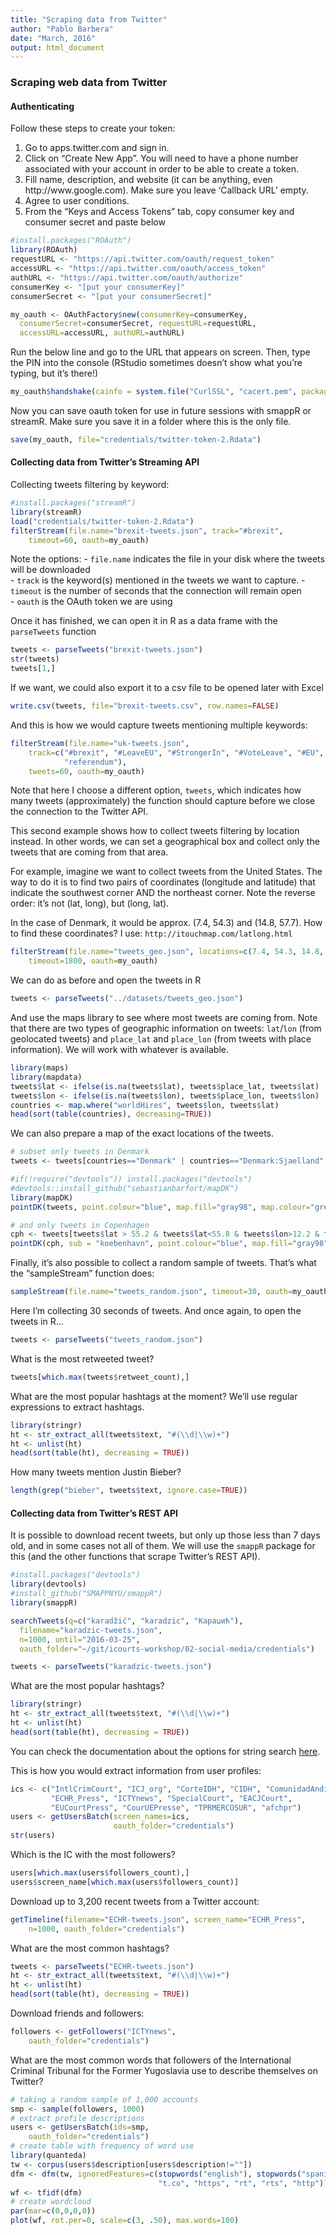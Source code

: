 ```yaml
---
title: "Scraping data from Twitter"
author: "Pablo Barbera"
date: "March, 2016"
output: html_document
---
```


### Scraping web data from Twitter

#### Authenticating

Follow these steps to create your token:

1. Go to apps.twitter.com and sign in.  
2. Click on "Create New App". You will need to have a phone number associated with your account in order to be able to create a token.  
3. Fill name, description, and website (it can be anything, even http://www.google.com). Make sure you leave 'Callback URL' empty.
4. Agree to user conditions.  
5. From the "Keys and Access Tokens" tab, copy consumer key and consumer secret and paste below

```r
#install.packages("ROAuth")
library(ROAuth)
requestURL <- "https://api.twitter.com/oauth/request_token"
accessURL <- "https://api.twitter.com/oauth/access_token"
authURL <- "https://api.twitter.com/oauth/authorize"
consumerKey <- "[put your consumerKey]"
consumerSecret <- "[put your consumerSecret]"

my_oauth <- OAuthFactory$new(consumerKey=consumerKey,
  consumerSecret=consumerSecret, requestURL=requestURL,
  accessURL=accessURL, authURL=authURL)
```

Run the below line and go to the URL that appears on screen. Then, type the PIN into the console (RStudio sometimes doesn't show what you're typing, but it's there!)

```r
my_oauth$handshake(cainfo = system.file("CurlSSL", "cacert.pem", package = "RCurl"))
```

Now you can save oauth token for use in future sessions with smappR or streamR. Make sure you save it in a folder where this is the only file.

```r
save(my_oauth, file="credentials/twitter-token-2.Rdata")
```

#### Collecting data from Twitter's Streaming API

Collecting tweets filtering by keyword:

```r
#install.packages("streamR")
library(streamR)
load("credentials/twitter-token-2.Rdata")
filterStream(file.name="brexit-tweets.json", track="#brexit", 
    timeout=60, oauth=my_oauth)
```

Note the options:
- `file.name` indicates the file in your disk where the tweets will be downloaded  
- `track` is the keyword(s) mentioned in the tweets we want to capture.
- `timeout` is the number of seconds that the connection will remain open  
- `oauth` is the OAuth token we are using

Once it has finished, we can open it in R as a data frame with the `parseTweets` function
```r
tweets <- parseTweets("brexit-tweets.json")
str(tweets)
tweets[1,]
```

If we want, we could also export it to a csv file to be opened later with Excel
```r
write.csv(tweets, file="brexit-tweets.csv", row.names=FALSE)
```

And this is how we would capture tweets mentioning multiple keywords:
```r
filterStream(file.name="uk-tweets.json", 
	track=c("#brexit", "#LeaveEU", "#StrongerIn", "#VoteLeave", "#EU", "#EURef",
	        "referendum"),
    tweets=60, oauth=my_oauth)
```

Note that here I choose a different option, `tweets`, which indicates how many tweets (approximately) the function should capture before we close the connection to the Twitter API.

This second example shows how to collect tweets filtering by location instead. In other words, we can set a geographical box and collect only the tweets that are coming from that area.

For example, imagine we want to collect tweets from the United States. The way to do it is to find two pairs of coordinates (longitude and latitude) that indicate the southwest corner AND the northeast corner. Note the reverse order: it's not (lat, long), but (long, lat).

In the case of Denmark, it would be approx. (7.4, 54.3) and (14.8, 57.7). How to find these coordinates? I use: `http://itouchmap.com/latlong.html`

```r
filterStream(file.name="tweets_geo.json", locations=c(7.4, 54.3, 14.8, 57.7), 
    timeout=1800, oauth=my_oauth)
```

We can do as before and open the tweets in R
```r
tweets <- parseTweets("../datasets/tweets_geo.json")
```

And use the maps library to see where most tweets are coming from. Note that there are two types of geographic information on tweets: `lat`/`lon` (from geolocated tweets) and `place_lat` and `place_lon` (from tweets with place information). We will work with whatever is available.
```r
library(maps)
library(mapdata)
tweets$lat <- ifelse(is.na(tweets$lat), tweets$place_lat, tweets$lat)
tweets$lon <- ifelse(is.na(tweets$lon), tweets$place_lon, tweets$lon)
countries <- map.where("worldHires", tweets$lon, tweets$lat)
head(sort(table(countries), decreasing=TRUE))
```

We can also prepare a map of the exact locations of the tweets.

```r
# subset only tweets in Denmark
tweets <- tweets[countries=="Denmark" | countries=="Denmark:Sjaelland" | countries=="Denmark:Fyn" | is.na(countries),]

#if(!require("devtools")) install.packages("devtools")
#devtools::install_github("sebastianbarfort/mapDK")
library(mapDK)
pointDK(tweets, point.colour="blue", map.fill="gray98", map.colour="grey20")

# and only tweets in Copenhagen
cph <- tweets[tweets$lat > 55.2 & tweets$lat<55.8 & tweets$lon>12.2 & tweets$lon<12.7,]
pointDK(cph, sub = "koebenhavn", point.colour="blue", map.fill="gray98", map.colour="grey20")


```


Finally, it's also possible to collect a random sample of tweets. That's what the "sampleStream" function does:

```r
sampleStream(file.name="tweets_random.json", timeout=30, oauth=my_oauth)
```

Here I'm collecting 30 seconds of tweets. And once again, to open the tweets in R...
```r
tweets <- parseTweets("tweets_random.json")
```

What is the most retweeted tweet?
```r
tweets[which.max(tweets$retweet_count),]
```

What are the most popular hashtags at the moment? We'll use regular expressions to extract hashtags.
```r
library(stringr)
ht <- str_extract_all(tweets$text, "#(\\d|\\w)+")
ht <- unlist(ht)
head(sort(table(ht), decreasing = TRUE))
```

How many tweets mention Justin Bieber?
```r
length(grep("bieber", tweets$text, ignore.case=TRUE))
```


#### Collecting data from Twitter's REST API

It is possible to download recent tweets, but only up those less than 7 days old, and in some cases not all of them. We will use the `smappR` package for this (and the other functions that scrape Twitter's REST API).

```r
#install.packages("devtools")
library(devtools)
#install_github("SMAPPNYU/smappR")
library(smappR)

searchTweets(q=c("karadžić", "karadzic", "Караџић"), 
  filename="karadzic-tweets.json",
  n=1000, until="2016-03-25", 
  oauth_folder="~/git/icourts-workshop/02-social-media/credentials")

tweets <- parseTweets("karadzic-tweets.json")
```

What are the most popular hashtags?
```r
library(stringr)
ht <- str_extract_all(tweets$text, "#(\\d|\\w)+")
ht <- unlist(ht)
head(sort(table(ht), decreasing = TRUE))
```

You can check the documentation about the options for string search [here](https://dev.twitter.com/rest/public/search).

This is how you would extract information from user profiles:

```r
ics <- c("IntlCrimCourt", "ICJ_org", "CorteIDH", "CIDH", "ComunidadAndina", 
         "ECHR_Press", "ICTYnews", "SpecialCourt", "EACJCourt", 
         "EUCourtPress", "CourUEPresse", "TPRMERCOSUR", "afchpr")
users <- getUsersBatch(screen_names=ics,
                       oauth_folder="credentials")
str(users)
```

Which is the IC with the most followers?
```r
users[which.max(users$followers_count),]
users$screen_name[which.max(users$followers_count)]
```

Download up to 3,200 recent tweets from a Twitter account:
```r
getTimeline(filename="ECHR-tweets.json", screen_name="ECHR_Press", 
    n=1000, oauth_folder="credentials")
```

What are the most common hashtags?
```r
tweets <- parseTweets("ECHR-tweets.json")
ht <- str_extract_all(tweets$text, "#(\\d|\\w)+")
ht <- unlist(ht)
head(sort(table(ht), decreasing = TRUE))
```

Download friends and followers:
```r
followers <- getFollowers("ICTYnews", 
    oauth_folder="credentials")
```

What are the most common words that followers of the International Criminal Tribunal for the Former Yugoslavia use to describe themselves on Twitter?
```r
# taking a random sample of 1,000 accounts
smp <- sample(followers, 1000) 
# extract profile descriptions
users <- getUsersBatch(ids=smp,
    oauth_folder="credentials")
# create table with frequency of word use
library(quanteda)
tw <- corpus(users$description[users$description!=""])
dfm <- dfm(tw, ignoredFeatures=c(stopwords("english"), stopwords("spanish"),
                                 "t.co", "https", "rt", "rts", "http"))
wf <- tfidf(dfm)
# create wordcloud
par(mar=c(0,0,0,0))
plot(wf, rot.per=0, scale=c(3, .50), max.words=100)

```



